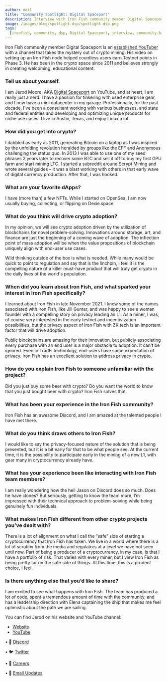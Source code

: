 ```yaml
---
author: neil
title: "Community Spotlight: Digital Spaceport"
description: Interview with Iron Fish community member Digital Spaceport
image: /images/blog/spotlight-dsp/spotlight-dsp.png
tags:
  [ironfish, community, dsp, Digital Spaceport, interview, community-highlight]
---
```


Iron Fish community member Digital Spaceport is an [established YouTuber](https://www.youtube.com/@DigitalSpaceport) with a channel that takes the mystery out of crypto mining. His video on setting up an Iron Fish node helped countless users earn Testnet points in Phase 3. He has been in the crypto space since 2011 and believes strongly in creating welcoming, educational content.

### Tell us about yourself.

I am Jerod Moore, AKA [Digital Spaceport](https://www.youtube.com/@DigitalSpaceport) on YouTube, and at heart, I am really just a nerd. I have a passion for tinkering with used enterprise gear, and I now have a mini datacenter in my garage. Professionally, for the past decade, I've been a consultant working with various businesses, and state and federal entities and developing and optimizing unique products for niche use cases. I live in Austin, Texas, and enjoy Linux a lot.

### How did you get into crypto?

I dabbled as early as 2011, generating Bitcoin on a laptop as I was inspired by the unfolding revolution heralded by groups like the EFF and Anonymous challenging the status quo. In 2013 I was able to use one of my seed phrases 2 years later to recover some BTC and sell it off to buy my first GPU farm and start mining LTC. I started a subreddit around Scrypt Mining and wrote several guides – it was a blast working with others in that early wave of digital currency production. After that, I was hooked.

### What are your favorite dApps?

I have (more than) a few NFTs. While I started on OpenSea, I am now usually buying, collecting, or flipping on Dexie.space

### What do you think will drive crypto adoption?

In my opinion, we will see crypto adoption driven by the utilization of blockchains for novel problem-solving. Innovations around storage, art, and finance are just the beginning of a coming wave of adoption. The inflection point of mass adoption will be when the value propositions of blockchain uniquely align with end-user use cases.

Wild thinking outside of the box is what is needed. While many would be quick to point to regulation and say that is the linchpin, I feel it is the compelling nature of a killer must-have product that will truly get crypto in the daily lives of the world's population.

### When did you learn about Iron Fish, and what sparked your interest in Iron Fish specifically?

I learned about Iron Fish in late November 2021. I knew some of the names associated with Iron Fish, like Jill Gunter, and was happy to see a woman founder with a compelling story on privacy leading an L1. As a miner, I was, of course very interested in the early testnet and incentivization possibilities, but the privacy aspect of Iron Fish with ZK tech is an important factor that will drive adoption.

Public blockchains are amazing for their innovation, but publicly associating every purchase with an end user is a major obstacle to adoption. It can't be ignored. Even in TradFi technology, end-users have some expectation of privacy. Iron Fish has an excellent solution to address privacy in crypto.

### How do you explain Iron Fish to someone unfamiliar with the project?

Did you just buy some beer with crypto? Do you want the world to know that you just bought beer with crypto? Iron Fish solves that.

### What has been your experience in the Iron Fish community?

Iron Fish has an awesome Discord, and I am amazed at the talented people I have met there.

### What do you think draws others to Iron Fish?

I would like to say the privacy-focused nature of the solution that is being presented, but it is a bit early for that to be what people see. At the current time, it is the possibility to participate early in the mining of a new L1, with gear many in cryptocurrency already have.

### What has your experience been like interacting with Iron Fish team members?

I am really wondering how the hell Jason on Discord does so much. Does he have clones? But seriously, getting to know the team more, I’m impressed with their technical approach to problem-solving while being genuinely fun individuals.

### What makes Iron Fish different from other crypto projects you’ve dealt with?

There is a lot of alignment on what I call the “safe” side of starting a cryptocurrency that Iron Fish has taken. We live in a world where there is a lot of scrutiny from the media and regulators at a level we have not seen until now. Part of being a producer of a cryptocurrency, in my case, is that I have a portfolio of risk. That varies with every miner, but I view Iron Fish as being pretty far on the safe side of things. At this time, this is a prudent choice, I feel.

### Is there anything else that you’d like to share?

I am excited to see what happens with Iron Fish. The team has produced a lot of code, spent a tremendous amount of time with the community, and has a leadership direction with Elena captaining the ship that makes me feel optimistic about the path we are sailing.

You can find Jerod on his website and YouTube channel:

- [Website](https://digitalspaceport.com/)
- [YouTube](https://www.youtube.com/@digitalspaceport)

• 🎤 [Discord](https://discord.ironfish.network)

• 🐦 [Twitter](https://twitter.com/ironfishcrypto)

• 🚀 [Careers](https://ironfish.network/careers)

• 📧 [Email Updates](https://ironfish.network/#email-signup)
